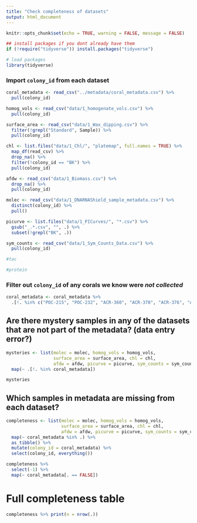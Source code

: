 ```yaml
---
title: "Check completeness of datasets"
output: html_document
---
```


```r
knitr::opts_chunk$set(echo = TRUE, warning = FALSE, message = FALSE)

## install packages if you dont already have them
if (!require("tidyverse")) install.packages("tidyverse")

# load packages
library(tidyverse)
```

### Import `colony_id` from each dataset
```r
coral_metadata <- read_csv("../metadata/coral_metadata.csv") %>% 
  pull(colony_id)

homog_vols <- read_csv("data/1_homogenate_vols.csv") %>% 
  pull(colony_id)

surface_area <- read_csv("data/1_Wax_dipping.csv") %>% 
  filter(!grepl("Standard", Sample)) %>%
  pull(colony_id)

chl <- list.files("data/1_Chl/", "platemap", full.names = TRUE) %>%
  map_df(read_csv) %>%
  drop_na() %>%
  filter(!colony_id == "BK") %>%
  pull(colony_id)

afdw <- read_csv("data/1_Biomass.csv") %>%
  drop_na() %>%
  pull(colony_id)

molec <- read_csv("data/1_DNARNAShield_sample_metadata.csv") %>%
  distinct(colony_id) %>%
  pull()

picurve <- list.files("data/1_PICurves/", "*.csv") %>%
  gsub("_.*.csv", "", .) %>%
  subset(!grepl("BK", .))

sym_counts <- read_csv("data/1_Sym_Counts_Data.csv") %>%
  pull(colony_id)

#tac

#protein

```

### Filter out `colony_id` of any corals we know were *not collected*
```r
coral_metadata <- coral_metadata %>%
  .[!. %in% c("POC-215", "POC-232", "ACR-360", "ACR-370", "ACR-376", "ACR-178", "ACR-347")]
```

## Are there mystery samples in any of the datasets that are not part of the metadata? (data entry error?)
```r
mysteries <- list(molec = molec, homog_vols = homog_vols, 
                  surface_area = surface_area, chl = chl, 
                  afdw = afdw, picurve = picurve, sym_counts = sym_counts) %>%
  map(~ .[!. %in% coral_metadata])

mysteries
```

## Which samples in metadata are missing from each dataset?
```r
completeness <- list(molec = molec, homog_vols = homog_vols, 
                     surface_area = surface_area, chl = chl, 
                     afdw = afdw, picurve = picurve, sym_counts = sym_counts) %>%
  map(~ coral_metadata %in% .) %>%
  as_tibble() %>%
  mutate(colony_id = coral_metadata) %>%
  select(colony_id, everything())

completeness %>%
  select(-1) %>%
  map(~ coral_metadata[. == FALSE])
```

# Full completeness table
```r
completeness %>% print(n = nrow(.))
```


